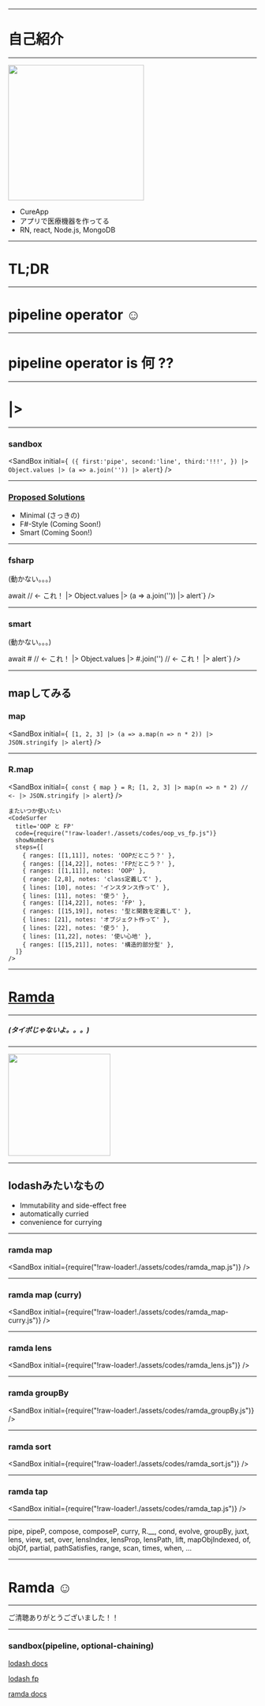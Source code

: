 

<Top
  title="Pipeline Operator Sandbox"
  image="https://i.gyazo.com/1a93c1f91e97a782243f5c4f06bf16e0.png"
  eventName="#WeJS @24th"
  urlPath={packageJson.urlPath}
/>

---
# 自己紹介
---
<img src="https://i.gyazo.com/87d23d84bc93c83bb165c9d2f239f703.png" width="275"/>

- CureApp
- アプリで医療機器を作ってる
- RN, react, Node.js, MongoDB

---
# TL;DR
---
# pipeline operator ☺ ️
---
# pipeline operator is 何 ??
---
# |>
---
### sandbox
<SandBox
  initial={`
({
  first:'pipe',
  second:'line',
  third:'!!!',
})
  |> Object.values
  |> (a => a.join(''))
  |> alert`}
/>

---
### [Proposed Solutions](https://babeljs.io/blog/2018/07/19/whats-happening-with-the-pipeline-proposal#proposed-solutions)

- Minimal (さっきの)
- F#-Style (Coming Soon!)
- Smart (Coming Soon!)

---
### fsharp
<div>
  <p style={{ fontSize: 20 }}>(動かない。。。)</p>
  <SandBox
    initial={`
Promise.resolve({
  first:'pipe',
  second:'line',
  third:'!!!',
})
  |> await // <- これ！
  |> Object.values
  |> (a => a.join(''))
  |> alert`}
  />
</div>

---
### smart
<div>
  <p style={{ fontSize: 20 }}>(動かない。。。)</p>
  <SandBox
    initial={`
({
  first:'pipe',
  second:'line',
  third:'!!!',
})
  |> await # // <- これ！
  |> Object.values
  |> #.join('') // <- これ！
  |> alert`}
  />
</div>

---
mapしてみる
---
### map
<SandBox
  initial={`
[1, 2, 3]
  |> (a => a.map(n => n * 2))
  |> JSON.stringify
  |> alert`}
/>

---
### R.map
<SandBox
  initial={`
const { map } = R;
[1, 2, 3]
  |> map(n => n * 2) // <-
  |> JSON.stringify
  |> alert`}
/>

```notes
またいつか使いたい
<CodeSurfer
  title='OOP と FP'
  code={require("!raw-loader!./assets/codes/oop_vs_fp.js")}
  showNumbers
  steps={[
    { ranges: [[1,11]], notes: 'OOPだとこう？' },
    { ranges: [[14,22]], notes: 'FPだとこう？' },
    { ranges: [[1,11]], notes: 'OOP' },
    { range: [2,8], notes: 'class定義して' },
    { lines: [10], notes: 'インスタンス作って' },
    { lines: [11], notes: '使う' },
    { ranges: [[14,22]], notes: 'FP' },
    { ranges: [[15,19]], notes: '型と関数を定義して' },
    { lines: [21], notes: 'オブジェクト作って' },
    { lines: [22], notes: '使う' },
    { lines: [11,22], notes: '使い心地' },
    { ranges: [[15,21]], notes: '構造的部分型' },
  ]}
/>
```

---
# [Ramda](https://ramdajs.com/)

---
##### (タイポじゃないよ。。。)

---
<img src="https://i.gyazo.com/0fb75025d51989473b6823fd31da7906.png" width="207"/>

---
lodashみたいなもの
---
- Immutability and side-effect free
- automatically curried
- convenience for currying

---
### ramda map
<SandBox initial={require("!raw-loader!./assets/codes/ramda_map.js")} />

---
### ramda map (curry)
<SandBox initial={require("!raw-loader!./assets/codes/ramda_map-curry.js")} />

---
### ramda lens
<SandBox initial={require("!raw-loader!./assets/codes/ramda_lens.js")} />

---
### ramda groupBy
<SandBox initial={require("!raw-loader!./assets/codes/ramda_groupBy.js")} />

---
### ramda sort
<SandBox initial={require("!raw-loader!./assets/codes/ramda_sort.js")} />

---
### ramda tap
<SandBox initial={require("!raw-loader!./assets/codes/ramda_tap.js")} />

---
pipe, pipeP, compose, composeP, curry, R.__, cond, evolve, groupBy, juxt, lens, view, set, over, lensIndex, lensProp, lensPath, lift, mapObjIndexed, of, objOf, partial, pathSatisfies, range, scan, times, when, ...

---
# Ramda ☺ ️

---
ご清聴ありがとうございました！！

---
### sandbox(pipeline, optional-chaining)
<Container>
  <Row>
    <Col sm={12} md={8}>
      <SandBox
        initial={`// type your code...
// _  < 'lodash'
// fp < 'lodash/fp'
// R  < 'ramda'`}
      />
    </Col>
    <Col sm={12} md={4}>
      <p><a href='https://lodash.com/docs/4.17.10'>lodash docs</a></p>
      <p><a href='https://github.com/lodash/lodash/tree/4.17.10-npm/fp'>lodash fp</a></p>
      <p><a href='https://ramdajs.com/docs/'>ramda docs</a></p>
    </Col>
  </Row>
</Container>
